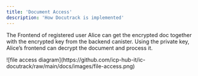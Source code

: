 ```yaml
---
title: 'Document Access'
description: 'How Docutrack is implemented'
---
```

The Frontend of registered user Alice can get the encrypted doc together with the encrypted key from the backend canister.
Using the private key, Alice’s frontend can decrypt the document and process it.

<Frame>
  ![file access diagram](https://github.com/icp-hub-it/ic-docutrack/raw/main/docs/images/file-access.png)
</Frame>